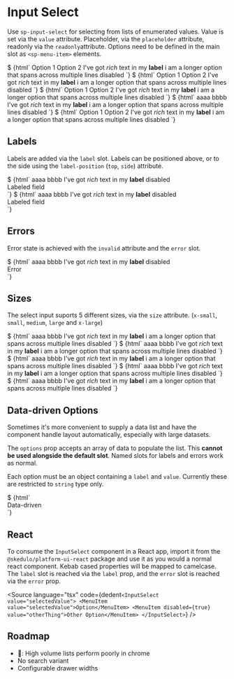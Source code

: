 

<Meta title="Form Elements/Input Select" component="sp-input-select" />

# Input Select

Use `sp-input-select` for selecting from lists of enumerated values. Value is set via the `value` attribute. Placeholder, via the `placeholder` attribute, readonly via the `readonly`attribute. Options need to be defined in the main slot as `<sp-menu-item>` elements.

<Canvas>
  <Story name="Default">
    $
    {html`
      <sp-input-select>
        <sp-menu-item value="option-1">Option 1</sp-menu-item>
        <sp-menu-item value="option-2">Option 2</sp-menu-item>
        <sp-menu-item value="option-3">I've got <i>rich</i> text in my <b>label</b></sp-menu-item>
        <sp-menu-item value="option-4">i am a longer option that spans across multiple lines</sp-menu-item>
        <sp-menu-item value="option-5" disabled>disabled</sp-menu-item>
      </sp-input-select>
    `}
  </Story>
  <Story name="Populated">
    $
    {html`
      <sp-input-select value="option-1">
        <sp-menu-item value="option-1">Option 1</sp-menu-item>
        <sp-menu-item value="option-2">Option 2</sp-menu-item>
        <sp-menu-item value="option-3">I've got <i>rich</i> text in my <b>label</b></sp-menu-item>
        <sp-menu-item value="option-4">i am a longer option that spans across multiple lines</sp-menu-item>
        <sp-menu-item value="option-5" disabled>disabled</sp-menu-item>
      </sp-input-select>
    `}
  </Story>
  <Story name="Placeholder">
    $
    {html`
      <sp-input-select placeholder="select an option..">
        <sp-menu-item value="option-1">Option 1</sp-menu-item>
        <sp-menu-item value="option-2">Option 2</sp-menu-item>
        <sp-menu-item value="option-3">I've got <i>rich</i> text in my <b>label</b></sp-menu-item>
        <sp-menu-item value="option-4">i am a longer option that spans across multiple lines</sp-menu-item>
        <sp-menu-item value="option-5" disabled>disabled</sp-menu-item>
      </sp-input-select>
    `}
  </Story>
  <Story name="Readonly empty">
    $
    {html`
      <sp-input-select readonly>
        <sp-menu-item value="option-1">aaaa</sp-menu-item>
        <sp-menu-item value="option-2">bbbb</sp-menu-item>
        <sp-menu-item value="option-3">I've got <i>rich</i> text in my <b>label</b></sp-menu-item>
        <sp-menu-item value="option-4">i am a longer option that spans across multiple lines</sp-menu-item>
        <sp-menu-item value="option-5" disabled>disabled</sp-menu-item>
      </sp-input-select>
    `}
  </Story>
  <Story name="Readonly with value">
    $
    {html`
      <sp-input-select readonly value="option-1">
        <sp-menu-item value="option-1">Option 1</sp-menu-item>
        <sp-menu-item value="option-2">Option 2</sp-menu-item>
        <sp-menu-item value="option-3">I've got <i>rich</i> text in my <b>label</b></sp-menu-item>
        <sp-menu-item value="option-4">i am a longer option that spans across multiple lines</sp-menu-item>
        <sp-menu-item value="option-5" disabled>disabled</sp-menu-item>
      </sp-input-select>
    `}
  </Story>
</Canvas>

## Labels

Labels are added via the `label` slot. Labels can be positioned above, or to the side using the `label-position` (`top`, `side`) attribute.

<Canvas>
  <Story name="Labeled">
    $
    {html`
      <sp-input-select>
        <sp-menu-item value="option-1">aaaa</sp-menu-item>
        <sp-menu-item value="option-2">bbbb</sp-menu-item>
        <sp-menu-item value="option-3">I've got <i>rich</i> text in my <b>label</b></sp-menu-item>
        <sp-menu-item value="option-4" disabled>disabled</sp-menu-item>
        <div slot="label">Labeled field</div>
      </sp-input-select>
    `}
  </Story>
</Canvas>

<Canvas>
  <Story name="Labeled: Side">
    $
    {html`
      <sp-input-select label-position="side">
        <sp-menu-item value="option-1">aaaa</sp-menu-item>
        <sp-menu-item value="option-2">bbbb</sp-menu-item>
        <sp-menu-item value="option-3">I've got <i>rich</i> text in my <b>label</b></sp-menu-item>
        <sp-menu-item value="option-4" disabled>disabled</sp-menu-item>
        <div slot="label">Labeled field</div>
      </sp-input-select>
    `}
  </Story>
</Canvas>

## Errors

Error state is achieved with the `invalid` attribute and the `error` slot.

<Canvas>
  <Story name="Error">
    $
    {html`
      <sp-input-select invalid>
        <sp-menu-item value="option-1">aaaa</sp-menu-item>
        <sp-menu-item value="option-2">bbbb</sp-menu-item>
        <sp-menu-item value="option-3">I've got <i>rich</i> text in my <b>label</b></sp-menu-item>
        <sp-menu-item value="option-4" disabled>disabled</sp-menu-item>
        <div slot="error">Error</div>
      </sp-input-select>
    `}
  </Story>
</Canvas>

## Sizes

The select input suports 5 different sizes, via the `size` attribute. (`x-small`, `small`, `medium`, `large` and `x-large`)

<Canvas>
  <Story name="Size: x-small">
    $
    {html`
      <sp-input-select size="x-small">
        <sp-menu-item value="option-1">aaaa</sp-menu-item>
        <sp-menu-item value="option-2">bbbb</sp-menu-item>
        <sp-menu-item value="option-3">I've got <i>rich</i> text in my <b>label</b></sp-menu-item>
        <sp-menu-item value="option-4">i am a longer option that spans across multiple lines</sp-menu-item>
        <sp-menu-item value="option-5" disabled>disabled</sp-menu-item>
      </sp-input-select>
    `}
  </Story>
  <Story name="Size: small">
    $
    {html`
      <sp-input-select size="small">
        <sp-menu-item value="option-1">aaaa</sp-menu-item>
        <sp-menu-item value="option-2">bbbb</sp-menu-item>
        <sp-menu-item value="option-3">I've got <i>rich</i> text in my <b>label</b></sp-menu-item>
        <sp-menu-item value="option-4">i am a longer option that spans across multiple lines</sp-menu-item>
        <sp-menu-item value="option-5" disabled>disabled</sp-menu-item>
      </sp-input-select>
    `}
  </Story>
  <Story name="Size: medium">
    $
    {html`
      <sp-input-select size="medium">
        <sp-menu-item value="option-1">aaaa</sp-menu-item>
        <sp-menu-item value="option-2">bbbb</sp-menu-item>
        <sp-menu-item value="option-3">I've got <i>rich</i> text in my <b>label</b></sp-menu-item>
        <sp-menu-item value="option-4">i am a longer option that spans across multiple lines</sp-menu-item>
        <sp-menu-item value="option-5" disabled>disabled</sp-menu-item>
      </sp-input-select>
    `}
  </Story>
  <Story name="Size: large">
    $
    {html`
      <sp-input-select size="large">
        <sp-menu-item value="option-1">aaaa</sp-menu-item>
        <sp-menu-item value="option-2">bbbb</sp-menu-item>
        <sp-menu-item value="option-3">I've got <i>rich</i> text in my <b>label</b></sp-menu-item>
        <sp-menu-item value="option-4">i am a longer option that spans across multiple lines</sp-menu-item>
        <sp-menu-item value="option-5" disabled>disabled</sp-menu-item>
      </sp-input-select>
    `}
  </Story>
  <Story name="Size: x-large">
    $
    {html`
      <sp-input-select size="x-large">
        <sp-menu-item value="option-1">aaaa</sp-menu-item>
        <sp-menu-item value="option-2">bbbb</sp-menu-item>
        <sp-menu-item value="option-3">I've got <i>rich</i> text in my <b>label</b></sp-menu-item>
        <sp-menu-item value="option-4">i am a longer option that spans across multiple lines</sp-menu-item>
        <sp-menu-item value="option-5" disabled>disabled</sp-menu-item>
      </sp-input-select>
    `}
  </Story>
</Canvas>

## Data-driven Options

Sometimes it's more convenient to supply a data list and have the component handle layout automatically, especially with large datasets.

The `options` prop accepts an array of data to populate the list. This <b>cannot be used alongside the default slot</b>. Named slots for labels and errors work as normal.

Each option must be an object containing a `label` and `value`. Currently these are restricted to `string` type only.

<Canvas>
  <Story name="Data-driven">
    $
    {html`
      <sp-input-select
        .options=${[
          { label: 'Option 1', value: 'option-1' },
          { label: 'Option 2', value: 'option-2' },
          { label: 'Option 3', value: 'option-3' },
          { label: 'Option 4', value: 'option-4' },
          { label: 'Option 5', value: 'option-5' },
          { label: 'Option 6', value: 'option-6' },
          { label: 'Option 7', value: 'option-7' },
          { label: 'Option 8', value: 'option-8' },
          { label: 'Option 9', value: 'option-9' },
          { label: 'Option 10', value: 'option-10' }
        ]}
      >
        <div slot="label">Data-driven</div>
      </sp-input-select>
    `}
  </Story>
</Canvas>

## React

To consume the `InputSelect` component in a React app, import it from the `@skedulo/platform-ui-react` package and use it as you would a normal react component. Kebab cased properties will be mapped to camelcase. The `label` slot is reached via the `label` prop, and the `error` slot is reached via the `error` prop.

<Source
  language="tsx"
  code={dedent`
  <InputSelect value="selectedValue">
    <MenuItem value="selectedValue">Option</MenuItem>
    <MenuItem disabled={true} value="otherThing">Other Option</MenuItem>
  </InputSelect>
`}
/>

## Roadmap

- 🐛: High volume lists perform poorly in chrome
- No search variant
- Configurable drawer widths

